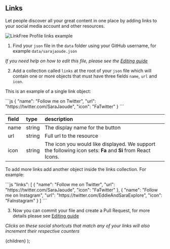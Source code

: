 
## Links

Let people discover all your great content in one place by adding links to your social media account and other resources.

![LinkFree Profile links example](https://user-images.githubusercontent.com/624760/209361460-61d05252-24ce-4417-86b4-72e18f8fec54.png)

1. Find your `json` file in the `data` folder using your GitHub username, for example `data/sarajaoude.json`

_If you need help on how to edit this file, please see the [Editing guide](/docs/how-to-guides/editing)_

2. Add a collection called `links` at the root of your `json` file which will contain one or more objects that must have three fields `name`, `url` and `icon`.

This is an example of a single link object:

<ClipboardCopy>
```js
{
  "name": "Follow me on Twitter",
  "url": "https://twitter.com/SaraJaoude",
  "icon": "FaTwitter"
}
```
</ClipboardCopy>

| field | type   | description                                                                                                |
| :---- | :----- | :--------------------------------------------------------------------------------------------------------- |
| name  | string | The display name for the button                                                                            |
| url   | string | Full url to the resource                                                                                   |
| icon  | string | The icon you would like displayed. We support the following icon sets: **Fa** and **Si** from React Icons. |

To add more links add another object inside the links collection. For example:

<ClipboardCopy>
```js
  "links": [
    {
      "name": "Follow me on Twitter",
      "url": "https://twitter.com/SaraJaoude",
      "icon": "FaTwitter"
    },
    {
      "name": "Follow me on Instagram",
      "url": "https://twitter.com/EddieAndSaraExplore",
      "icon": "FaInstagram"
    }
  ]
```
</ClipboardCopy>

3. Now you can commit your file and create a Pull Request, for more details please see [Editing guide](/docs/how-to-guides/editing)

_Clicks on these social shortcuts that match any of your links will also increment their respective counters_

  <DocsLayout title="LinkFree Links Documentation">{children}</DocsLayout>
);

